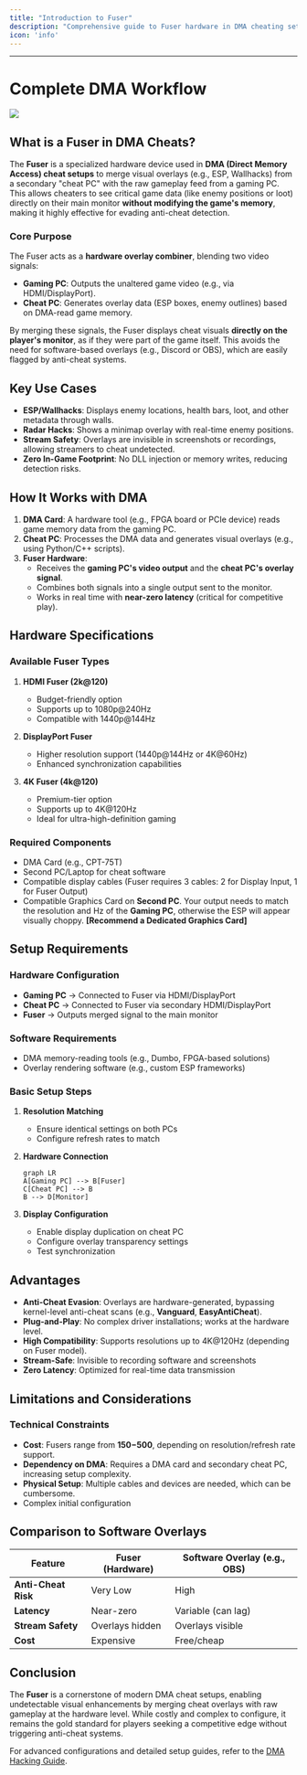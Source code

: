 ```yaml
---
title: "Introduction to Fuser"
description: "Comprehensive guide to Fuser hardware in DMA cheating setups"
icon: 'info'
---
```


---

# Complete DMA Workflow
<Frame>
      <img src="/en/images/workflow.png" />
</Frame>

## What is a Fuser in DMA Cheats?

The **Fuser** is a specialized hardware device used in **DMA (Direct Memory Access) cheat setups** to merge visual overlays (e.g., ESP, Wallhacks) from a secondary "cheat PC" with the raw gameplay feed from a gaming PC. This allows cheaters to see critical game data (like enemy positions or loot) directly on their main monitor **without modifying the game's memory**, making it highly effective for evading anti-cheat detection.

### Core Purpose

The Fuser acts as a **hardware overlay combiner**, blending two video signals:
- **Gaming PC**: Outputs the unaltered game video (e.g., via HDMI/DisplayPort).
- **Cheat PC**: Generates overlay data (ESP boxes, enemy outlines) based on DMA-read game memory.

By merging these signals, the Fuser displays cheat visuals **directly on the player's monitor**, as if they were part of the game itself. This avoids the need for software-based overlays (e.g., Discord or OBS), which are easily flagged by anti-cheat systems.

## Key Use Cases

- **ESP/Wallhacks**: Displays enemy locations, health bars, loot, and other metadata through walls.
- **Radar Hacks**: Shows a minimap overlay with real-time enemy positions.
- **Stream Safety**: Overlays are invisible in screenshots or recordings, allowing streamers to cheat undetected.
- **Zero In-Game Footprint**: No DLL injection or memory writes, reducing detection risks.

## How It Works with DMA

1. **DMA Card**: A hardware tool (e.g., FPGA board or PCIe device) reads game memory data from the gaming PC.
2. **Cheat PC**: Processes the DMA data and generates visual overlays (e.g., using Python/C++ scripts).
3. **Fuser Hardware**:
   - Receives the **gaming PC's video output** and the **cheat PC's overlay signal**.
   - Combines both signals into a single output sent to the monitor.
   - Works in real time with **near-zero latency** (critical for competitive play).

## Hardware Specifications

### Available Fuser Types
1. **HDMI Fuser (2k@120)**
   - Budget-friendly option
   - Supports up to 1080p@240Hz
   - Compatible with 1440p@144Hz
   
2. **DisplayPort Fuser**
   - Higher resolution support (1440p@144Hz or 4K@60Hz)
   - Enhanced synchronization capabilities
   
3. **4K Fuser (4k@120)**
   - Premium-tier option
   - Supports up to 4K@120Hz
   - Ideal for ultra-high-definition gaming

### Required Components
- DMA Card (e.g., CPT-75T)
- Second PC/Laptop for cheat software
- Compatible display cables (Fuser requires 3 cables: 2 for Display Input, 1 for Fuser Output)
- Compatible Graphics Card on **Second PC**. Your output needs to match the resolution and Hz of the **Gaming PC**, otherwise the ESP will appear visually choppy. **[Recommend a Dedicated Graphics Card]**

## Setup Requirements

### Hardware Configuration
- **Gaming PC** → Connected to Fuser via HDMI/DisplayPort
- **Cheat PC** → Connected to Fuser via secondary HDMI/DisplayPort
- **Fuser** → Outputs merged signal to the main monitor

### Software Requirements
- DMA memory-reading tools (e.g., Dumbo, FPGA-based solutions)
- Overlay rendering software (e.g., custom ESP frameworks)

### Basic Setup Steps
1. **Resolution Matching**
   - Ensure identical settings on both PCs
   - Configure refresh rates to match

2. **Hardware Connection**
   ```mermaid
   graph LR
   A[Gaming PC] --> B[Fuser]
   C[Cheat PC] --> B
   B --> D[Monitor]
   ```

3. **Display Configuration**
   - Enable display duplication on cheat PC
   - Configure overlay transparency settings
   - Test synchronization

## Advantages

- **Anti-Cheat Evasion**: Overlays are hardware-generated, bypassing kernel-level anti-cheat scans (e.g., **Vanguard**, **EasyAntiCheat**).
- **Plug-and-Play**: No complex driver installations; works at the hardware level.
- **High Compatibility**: Supports resolutions up to 4K@120Hz (depending on Fuser model).
- **Stream-Safe**: Invisible to recording software and screenshots
- **Zero Latency**: Optimized for real-time data transmission

## Limitations and Considerations

### Technical Constraints
- **Cost**: Fusers range from **$150-$500**, depending on resolution/refresh rate support.
- **Dependency on DMA**: Requires a DMA card and secondary cheat PC, increasing setup complexity.
- **Physical Setup**: Multiple cables and devices are needed, which can be cumbersome.
- Complex initial configuration

## Comparison to Software Overlays

| Feature               | Fuser (Hardware)          | Software Overlay (e.g., OBS)  |
|-----------------------|---------------------------|-------------------------------|
| **Anti-Cheat Risk**   | Very Low                  | High                          |
| **Latency**           | Near-zero                 | Variable (can lag)            |
| **Stream Safety**     | Overlays hidden           | Overlays visible              |
| **Cost**              | Expensive                 | Free/cheap                    |

## Conclusion

The **Fuser** is a cornerstone of modern DMA cheat setups, enabling undetectable visual enhancements by merging cheat overlays with raw gameplay at the hardware level. While costly and complex to configure, it remains the gold standard for players seeking a competitive edge without triggering anti-cheat systems.

For advanced configurations and detailed setup guides, refer to the [DMA Hacking Guide](https://github.com/DevilsNerve/DMA-Hacking-Guide).
